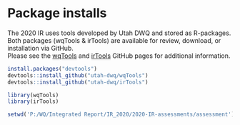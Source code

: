 # Package installs {#packages}
The 2020 IR uses tools developed by Utah DWQ and stored as R-packages. Both packages (wqTools & irTools) are available for review, download, or installation via GitHub.  
Please see the [wqTools](https://github.com/utah-dwq/wqTools) and [irTools](https://github.com/utah-dwq/irTools) GitHub pages for additional information.

```r
install.packages("devtools")
devtools::install_github("utah-dwq/wqTools")
devtools::install_github("utah-dwq/irTools")
```

```r
library(wqTools)
library(irTools)
```

```r
setwd('P:/WQ/Integrated Report/IR_2020/2020-IR-assessments/assessment')
```

